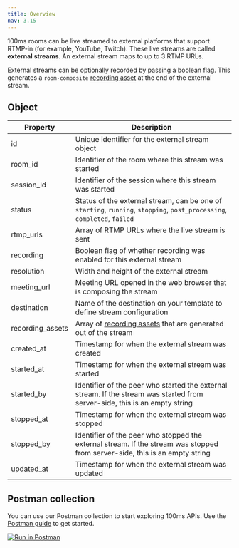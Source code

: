 ```yaml
---
title: Overview
nav: 3.15
---
```


100ms rooms can be live streamed to external platforms that support RTMP-in (for example, YouTube, Twitch). These live streams are called **external streams**. An external stream maps to up to 3 RTMP URLs.

External streams can be optionally recorded by passing a boolean flag. This generates a `room-composite` [recording asset](../recording-assets/overview) at the end of the external stream.

<EndpointRequest title="https://api.100ms.live/v2/external-streams" />

## Object

| Property         | Description                                      |
|------------------|--------------------------------------------------|
| id               | Unique identifier for the external stream object |
| room_id          | Identifier of the room where this stream was started |
| session_id       | Identifier of the session where this stream was started |
| status           | Status of the external stream, can be one of `starting`, `running`, `stopping`, `post_processing`, `completed`, `failed` |
| rtmp_urls        | Array of RTMP URLs where the live stream is sent |
| recording        | Boolean flag of whether recording was enabled for this external stream |
| resolution       | Width and height of the external stream |
| meeting_url      | Meeting URL opened in the web browser that is composing the stream |
| destination      | Name of the destination on your template to define stream configuration |
| recording_assets | Array of [recording assets](../recording-assets/overview) that are generated out of the stream |
| created_at       | Timestamp for when the external stream was created |
| started_at       | Timestamp for when the external stream was started |
| started_by       | Identifier of the peer who started the external stream. If the stream was started from server-side, this is an empty string |
| stopped_at       | Timestamp for when the external stream was stopped |
| stopped_by       | Identifier of the peer who stopped the external stream. If the stream was stopped from server-side, this is an empty string |
| updated_at       | Timestamp for when the external stream was updated |

## Postman collection

You can use our Postman collection to start exploring 100ms APIs. Use the [Postman guide](/server-side/v2/introduction/postman-guide) to get started.

[![Run in Postman](https://run.pstmn.io/button.svg)](https://god.gw.postman.com/run-collection/22726679-47dcd974-29d5-4965-a35b-bf9b74a8b25a?action=collection%2Ffork&collection-url=entityId%3D22726679-47dcd974-29d5-4965-a35b-bf9b74a8b25a%26entityType%3Dcollection%26workspaceId%3Dd9145dd6-337b-4761-81d6-21a30b4147a2)
